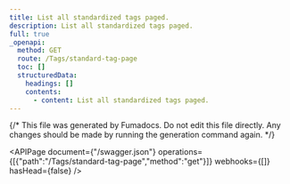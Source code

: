 ```yaml
---
title: List all standardized tags paged.
description: List all standardized tags paged.
full: true
_openapi:
  method: GET
  route: /Tags/standard-tag-page
  toc: []
  structuredData:
    headings: []
    contents:
      - content: List all standardized tags paged.
---
```


{/* This file was generated by Fumadocs.
Do not edit this file directly. Any changes should be made by running the generation command again. */}

<APIPage document={"/swagger.json"} operations={[{"path":"/Tags/standard-tag-page","method":"get"}]} webhooks={[]} hasHead={false} />